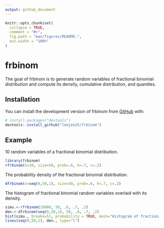 ```yaml
---
output: github_document
---
```


<!-- README.md is generated from README.Rmd. Please edit that file -->

```r
knitr::opts_chunk$set(
  collapse = TRUE,
  comment = "#>",
  fig.path = "man/figures/README-",
  out.width = "100%"
)
```

# frbinom

<!-- badges: start -->
<!-- badges: end -->

The goal of frbinom is to generate random variables of fractional binomial distribution and compute its density, cumulative distribution, and quantiles. 

## Installation

You can install the development version of frbinom from [GitHub](https://github.com/) with:

``` r
# install.packages("devtools")
devtools::install_github("leejeo25/frbinom")
```

## Example

10 random variables of a fractional binomial distribution.

```r
library(frbinom)
rfrbinom(n=10, size=50, prob=.6, h=.7, c=.2)
```

The probability density of the fractional binomial distribution.

```r
dfrbinom(x=seq(0,50,1), size=50, prob=.6, h=.7, c=.2)
```

The histogram of fractional binomial random variables overlaid with its density.
```r
simu.<-rfrbinom(10000, 50, .6, .7, .2)
den.<-dfrbinom(seq(0,50,1), 50, .6, .7, .2)
hist(simu., breaks=51, probability = TRUE, main="Histogram of fractional binomial random variables and its density")
lines(seq(0,50,1), den., type="l")
```


